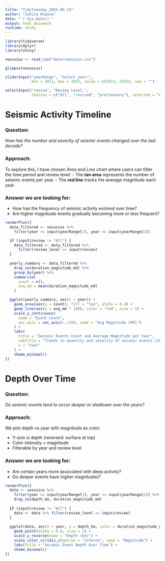 ```yaml
---
title: "TidyTuesday_2025-05-13"
author: "Ishita Khanna"
date: "`r Sys.Date()`"
output: html_document
runtime: shiny
---
```


```r
library(tidyverse)
library(dplyr)
library(shiny)

vesuvius <- read_csv("data/vesuvius.csv")
```

```r
glimpse(vesuvius)
```

<!-- making an input slider filter as a ui shiny element, range of years -->

```r
sliderInput("yearRange", "Select year:",
            min = 2011, max = 2025, value = c(2013, 2025), sep = "")
```

<!-- making an input select filter as a ui shiny element, their review status -->

```r
selectInput("review", "Review Level:",
            choices = c("All", "revised", "preliminary"), selected = "All")
```

# Seismic Activity Timeline

### Question:
*How has the number and severity of seismic events changed over the last decade?*

### Approach:
To explore this, I have chosen *Area and Line chart* where users can filter the time period and review level:
 - The **tan area** represents the number of seismic events per year.
 - The **red line** tracks the average magnitude each year.
 
### Answer we are looking for:
 - How has the frequency of seismic activity evolved over time?
 - Are higher magnitude events gradually becoming more or less frequent?
 
```r
renderPlot({
  data_filtered <- vesuvius %>%
    filter(year >= input$yearRange[1], year <= input$yearRange[2])

  if (input$review != "All") {
    data_filtered <- data_filtered %>%
      filter(review_level == input$review)
  }
  
  yearly_summary <- data_filtered %>%
    drop_na(duration_magnitude_md) %>%
    group_by(year) %>%
    summarise(
      count = n(),
      avg_md = mean(duration_magnitude_md)
    )

  ggplot(yearly_summary, aes(x = year)) +
    geom_area(aes(y = count), fill = "tan", alpha = 0.4) +
    geom_line(aes(y = avg_md * 100), color = "red", size = 1) +
    scale_y_continuous(
      name = "Event Count",
      sec.axis = sec_axis(~./100, name = "Avg Magnitude (Md)")
    ) +
    labs(
      title = "Seismic Events Count and Average Magnitude per Year",
      subtitle = "Trends in quantity and severity of seismic events (2011–2025)",
      x = "Year"
    ) +
    theme_minimal()
})
```

# Depth Over Time

### Question:
*Do seismic events tend to occur deeper or shallower over the years?*

### Approach:
We plot depth vs year with magnitude as color:

 - Y-axis is depth (reversed: surface at top)
 - Color intensity = magnitude
 - Filterable by year and review level
 
### Answer we are looking for:
 
 - Are certain years more associated with deep activity?
 - Do deeper events have higher magnitudes?
 
```r
renderPlot({
  data <- vesuvius %>%
    filter(year >= input$yearRange[1], year <= input$yearRange[2]) %>%
    drop_na(depth_km, duration_magnitude_md)
  
  if (input$review != "All") {
    data <- data %>% filter(review_level == input$review)
  }
  
  ggplot(data, aes(x = year, y = depth_km, color = duration_magnitude_md)) +
    geom_point(alpha = 0.6, size = 1) +
    scale_y_reverse(name = "Depth (km)") +
    scale_color_viridis_c(option = "inferno", name = "Magnitude") +
    labs(title = "Seismic Event Depth Over Time") +
    theme_minimal()
})
```

